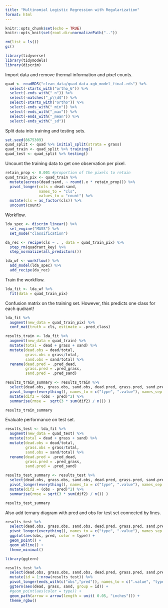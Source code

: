 ```yaml
---
title: "Multinomial Logistic Regression with Regularization"
format: html
---
```


```r
knitr::opts_chunk$set(echo = TRUE)
knitr::opts_knit$set(root.dir=normalizePath(".."))
```

```r
rm(list = ls())
gc()
```

```r
library(tidyverse)
library(tidymodels)
library(discrim)
```

Import data and remove thermal information and pixel counts.

```r
quad <- readRDS("clean_data/quad-data-xgb_model_final.rds") %>%
  select(-starts_with("ortho_6")) %>%
  select(-ends_with("_n")) %>%
  select(-matches("_p\\d$")) %>%
  select(-starts_with("ortho")) %>%
  select(-ends_with("_min")) %>%
  select(-ends_with("_max")) %>%
  select(-ends_with("_mean")) %>%
  select(-ends_with("_sd"))
```

Split data into training and testing sets.

```r
set.seed(8675309)
quad_split <- quad %>% initial_split(strata = grass)
quad_train <- quad_split %>% training()
quad_test <- quad_split %>% testing()
```


Uncount the training data to get one observation per pixel.

```r
retain_prop <- 0.001 #proportion of the pixels to retain
quad_train_pix <- quad_train %>%
  mutate(across(dead:sand, ~ round(.x * retain_prop))) %>%
  pivot_longer(cols = dead:sand,
               names_to = "cls",
               values_to = "count") %>%
  mutate(cls = as_factor(cls)) %>%
  uncount(count)
```


Workflow.

```r
lda_spec <- discrim_linear() %>%
  set_engine("MASS") %>%
  set_mode("classification")

da_rec <- recipe(cls ~ . , data = quad_train_pix) %>%
  step_rm(quadrant_key) %>%
  step_normalize(all_predictors())

lda_wf <- workflow() %>%
  add_model(lda_spec) %>%
  add_recipe(da_rec)
```

Train the workflow.

```r
lda_fit <- lda_wf %>%
  fit(data = quad_train_pix)
```

Confusion matrix on the training set. However, this predicts one class for each qudrant!

```r
lda_fit %>%
  augment(new_data = quad_train_pix) %>%
  conf_mat(truth = cls, estimate = .pred_class)
```

```r
results_train <- lda_fit %>%
  augment(new_data = quad_train) %>%
  mutate(total = dead + grass + sand) %>%
  mutate(dead.obs = dead/total,
         grass.obs = grass/total,
         sand.obs = sand/total) %>%
  rename(dead.pred = .pred_dead,
         grass.pred = .pred_grass,
         sand.pred = .pred_sand)
```

```r
results_train_summary <- results_train %>%
  select(dead.obs, grass.obs, sand.obs, dead.pred, grass.pred, sand.pred) %>%
  pivot_longer(everything(), names_to = c("type", ".value"), names_sep = "\\.") %>%
  mutate(dif2 = (obs - pred)^2) %>%
  summarise(rmse =  sqrt(3 * sum(dif2) / n()) )

results_train_summary
```

Evaluate performance on test set.

```r
results_test <- lda_fit %>%
  augment(new_data = quad_test) %>%
  mutate(total = dead + grass + sand) %>%
  mutate(dead.obs = dead/total,
         grass.obs = grass/total,
         sand.obs = sand/total) %>%
  rename(dead.pred = .pred_dead,
         grass.pred = .pred_grass,
         sand.pred = .pred_sand)
```

```r
results_test_summary <- results_test %>%
  select(dead.obs, grass.obs, sand.obs, dead.pred, grass.pred, sand.pred) %>%
  pivot_longer(everything(), names_to = c("type", ".value"), names_sep = "\\.") %>%
  mutate(dif2 = (obs - pred)^2) %>%
  summarise(rmse = sqrt(3 * sum(dif2) / n()) )

results_test_summary
```

Also add ternary diagram with pred and obs for test set connected by lines.

```r
results_test %>%
  select(dead.obs, grass.obs, sand.obs, dead.pred, grass.pred, sand.pred) %>%
  pivot_longer(everything(), names_to = c("type", ".value"), names_sep = "\\.") %>%
  ggplot(aes(obs, pred, color = type)) +
  geom_point() +
  geom_abline() +
  theme_minimal()
```

```r
library(ggtern)

results_test %>%
  select(dead.obs, grass.obs, sand.obs, dead.pred, grass.pred, sand.pred) %>%
  mutate(id = 1:nrow(results_test)) %>%
  pivot_longer(ends_with(c("obs","pred")), names_to = c(".value", "type"), names_sep = "\\.") %>%
  ggtern(aes(dead, grass, sand, group = id)) +
  #geom_point(aes(color = type)) +
  geom_path(arrow = arrow(length = unit( 0.05, "inches"))) +
  theme_rgbw()
```
